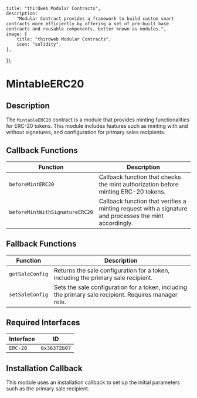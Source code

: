 
    title: "thirdweb Modular Contracts",
    description:
        "Modular Contract provides a framework to build custom smart contracts more efficiently by offering a set of pre-built base contracts and reusable components, better known as modules.",
    image: {
        title: "thirdweb Modular Contracts",
        icon: "solidity",
    },
});

# MintableERC20

## Description

The `MintableERC20` contract is a module that provides minting functionalities for ERC-20 tokens. This module includes features such as minting with and without signatures, and configuration for primary sales recipients.

<GithubButtonLink href="https://github.com/thirdweb-dev/modular-contracts/blob/dev/src/module/token/minting/MintableERC20.sol" />

## Callback Functions

| Function                          | Description                                                                                                     |
|-----------------------------------|-----------------------------------------------------------------------------------------------------------------|
| `beforeMintERC20`                 | Callback function that checks the mint authorization before minting ERC-20 tokens.                              |
| `beforeMintWithSignatureERC20`    | Callback function that verifies a minting request with a signature and processes the mint accordingly.          |

## Fallback Functions

| Function                 | Description                                                              |
|--------------------------|--------------------------------------------------------------------------|
| `getSaleConfig`          | Returns the sale configuration for a token, including the primary sale recipient. |
| `setSaleConfig`          | Sets the sale configuration for a token, including the primary sale recipient. Requires manager role.       |

## Required Interfaces

| Interface  | ID          |
|------------|-------------|
| `ERC-20`   | `0x36372b07`|

## Installation Callback

This module uses an installation callback to set up the initial parameters such as the primary sale recipient.
